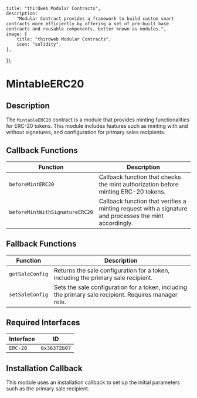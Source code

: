 
    title: "thirdweb Modular Contracts",
    description:
        "Modular Contract provides a framework to build custom smart contracts more efficiently by offering a set of pre-built base contracts and reusable components, better known as modules.",
    image: {
        title: "thirdweb Modular Contracts",
        icon: "solidity",
    },
});

# MintableERC20

## Description

The `MintableERC20` contract is a module that provides minting functionalities for ERC-20 tokens. This module includes features such as minting with and without signatures, and configuration for primary sales recipients.

<GithubButtonLink href="https://github.com/thirdweb-dev/modular-contracts/blob/dev/src/module/token/minting/MintableERC20.sol" />

## Callback Functions

| Function                          | Description                                                                                                     |
|-----------------------------------|-----------------------------------------------------------------------------------------------------------------|
| `beforeMintERC20`                 | Callback function that checks the mint authorization before minting ERC-20 tokens.                              |
| `beforeMintWithSignatureERC20`    | Callback function that verifies a minting request with a signature and processes the mint accordingly.          |

## Fallback Functions

| Function                 | Description                                                              |
|--------------------------|--------------------------------------------------------------------------|
| `getSaleConfig`          | Returns the sale configuration for a token, including the primary sale recipient. |
| `setSaleConfig`          | Sets the sale configuration for a token, including the primary sale recipient. Requires manager role.       |

## Required Interfaces

| Interface  | ID          |
|------------|-------------|
| `ERC-20`   | `0x36372b07`|

## Installation Callback

This module uses an installation callback to set up the initial parameters such as the primary sale recipient.
